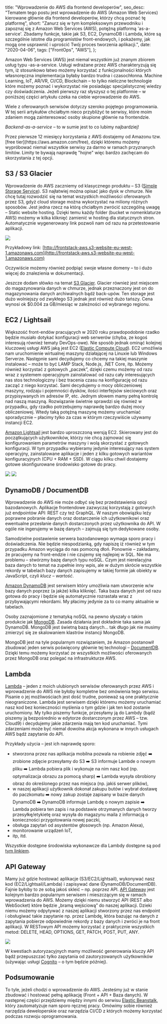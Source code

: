 
  title: "Wprowadzenie do AWS dla frontend developerów",
  seo_desc:
    "Tematem tego postu jest wprowadzenie do AWS (Amazon Web Services) kierowane głównie dla frontend developerów, którzy chcą poznać tę platformę",
  short:
    "Zanurz się w tym kompleksowym przewodniku i zapoznaj się z Amazon Web Services (AWS), potężną platformą 'as-a-service'. Zbadamy funkcje, takie jak S3, EC2, DynamoDB i Lambda, które są szczególnie istotne dla programistów front-endowych, i pokażemy, jak mogą one usprawnić i uprościć Twój proces tworzenia aplikacji.",
  date: "2020-04-06",
  tags: ["FrontOps", "AWS"],
};

Amazon Web Services (AWS) jest niemal wszystkim już znanym zbiorem usług typu -as-a-service. Usługi wdrażane przez AWS charakteryzują się tym, iż stosunkowo łatwo możemy korzystać z funkcjonalności których własnoręczna implementacja byłaby bardzo trudna i czasochłonna. Machine Learning, IoT, AR/VR, CI/CD, Blockchain – to tylko nieliczne technologie które możemy poznać i wykorzystać nie posiadając specjalistycznej wiedzy czy doświadczenia. Jeżeli pierwszy raz słyszysz o tej platformie – w poniższej części artykułu czeka na ciebie wprowadzenie do AWS.

Wiele z oferowanych serwisów dotyczy szeroko pojętego programowania. W tej serii artykułów chciałbym nieco przybliżyć te serwisy, które moim zdaniem mogą zainteresować osoby skupione głównie na frontendzie.

_Backend-as-a-service_ – to w sumie jest to co lubimy najbardziej!

<Info title="Free Tier">
  Przez pierwsze 12 miesięcy korzystania z AWS dostajemy od Amazonu tzw. [free
  tier](https://aws.amazon.com/free), dzięki któremu możemy wypróbować niemal
  wszystkie serwisy za darmo w ramach przyznanych limitów. Limity te bywają
  naprawdę "hojne" więc bardzo zachęcam do skorzystania z tej opcji.
</Info>

## S3 / S3 Glacier

Wprowadzenie do AWS zaczniemy od klasycznego produktu – S3 ([Simple Storage Service](https://aws.amazon.com/s3/)). S3 najłatwiej można opisać jako dysk w chmurze. Nie chcę tutaj rozwodzić się na temat wszystkich możliwości oferowanych przez S3, gdyż cloud storage można wykorzystać na miliony różnych sposobów. Jest jedna rzecz na którą chciałbym zwrócić szczególną uwagę – Static website hosting. Dzięki temu każdy folder (bucket w nomenklaturze AWS) możemy w kilka kliknięć zamienić w hosting dla statycznych stron. Automatycznie wygenerowany link pozwoli nam od razu na przetestowanie aplikacji.

<img src="/blog/wprowadzenie-do-aws/s3.webp" />

Przykładowy link: [http://frontstack-aws.s3-website-eu-west-1.amazonaws.com](http://frontstack-aws.s3-website-eu-west-1.amazonaws.com)

Oczywiście możemy również podpiąć swoje własne domeny – to i dużo więcej do znalezienia w dokumentacji.

Jeszcze dodam słówko na temat [S3 Glacier](https://aws.amazon.com/s3/storage-classes/glacier/). Glacier również jest miejscem do magazynowania danych w chmurze, jednak przeznaczony jest on do magazynowania danych archiwalnych bądź back-upów. Ten storage jest dużo wolniejszy od zwykłego S3 jednak jest również dużo tańszy. Cena wynosi ok $0.004 za GB/miesiąc w zależności od wybranego regionu.

## EC2 / Lightsail

Większość front-endów pracujących w 2020 roku prawdopodobnie rzadko będzie musiało dotykać konfiguracji web serwerów (chyba, ze kogoś interesują również tematy DevOps-owe). Nie sposób jednak ominąć kolejnej kluczowej usługi AWS jaką jest EC2 ([Elastic Compute Cloud](https://aws.amazon.com/ec2/)). EC2 umożliwia nam uruchomienie wirtualnej maszyny działającej na Linuxie lub Windows Serverze. Następnie sami decydujemy co chcemy na takiej maszynie instalować – może to być LAMP Stack, Node.js, .NET Core, itp. Możemy również korzystać z gotowych „paczek”, dzięki czemu możemy od razu wraz z systemem operacyjnym zainstalować od razu cały interesujących nas stos technologiczny i bez tracenia czasu na konfigurację od razu zacząć z niego korzystać. Sami decydujemy o mocy obliczeniowej maszyny, rodzaju i pojemności dysków, ilości interfejsów sieciowych oraz przypisywanych im adresów IP, etc. Jednym słowem mamy pełną kontrolę nad naszą maszyną. Rozwiązanie świetnie sprawdzi się również w przypadku, gdy rzadko potrzebujemy naprawdę bardzo dużej mocy obliczeniowej. Wtedy taką potężną maszynę możemy uruchamiać sporadycznie – płacimy tylko za czas w którym rzeczywiście używamy instancji EC2.

[Amazon Lightsail](https://aws.amazon.com/lightsail/) jest bardzo uproszczoną wersją EC2. Skierowany jest do początkujących użytkowników, którzy nie chcą zajmować się konfigurowaniem parametrów maszyny i wolą skorzystać z gotowych konfiguracji. W tym przypadku wybieramy jedynie interesujący nas system operacyjny, zainstalowane aplikacje i jeden z kilku gotowych wariantów konfiguracyjnych (CPU + RAM + SSD). W ciągu kilku chwil dostajemy gotowe skonfigurowane środowisko gotowe do pracy.

<img src="/blog/wprowadzenie-do-aws/lightsail1.webp" />
<img src="/blog/wprowadzenie-do-aws/lightsail2.webp" />

## DynamoDB / DocumentDB

Wprowadzenie do AWS nie może odbyć się bez przedstawienia opcji bazodanowych. Aplikacje frontendowe zazwyczaj korzystają z gotowych już endpointów API: REST czy też GraphQL. W naszym obowiązku leży poprawne pobranie danych oraz dostarczenie ich użytkownikowi oraz ewentualne przesłanie danych dostarczonych przez użytkownika do API. W ogóle nie ingerujemy w bazę danych – zajmują się tym dedykowane osoby.

Samodzielne postawienie serwera bazodanowego wymaga sporo pracy i doświadczenia. Nie będzie niespodzianką, gdy napiszę iż również w tym przypadku Amazon wyciąga do nas pomocną dłoń. Ponownie – zakładamy, że pracujemy na front-endzie i nie czujemy się najlepiej w SQL. Nie ma problemu – stwórzmy bazę danych typu noSQL. Czym jest nierelacyjna baza danych to temat na zupełnie inny wpis, ale w dużym skrócie wszystkie rekordy w tabelach bazy danych zapisujemy w takiej formie jak obiekty w JavaScript, czyli _klucz – wartość_.

[Amazon DynamoDB](https://aws.amazon.com/dynamodb/) jest serwisem który umożliwia nam utworzenie w/w bazy danych poprzez (a jakże) kilka kliknięć. Taka baza danych jest od razu gotowa do pracy i będzie się automatycznie rozrastała wraz z przybywającymi rekordami. My płacimy jedynie za to co mamy aktualnie w tabelach.

Osoby zaznajomione z tematyką noSQL na pewno słyszały o takim produkcie jak [MongoDB](https://www.mongodb.com/). Zasada działania jest dokładnie taka sama jak DynamoDB. MongoDB jest świetną bazą danych… tak długo jak nie musimy zmierzyć się ze skalowaniem klastrów instancji MongoDB.

MongoDB jest na tyle popularnym rozwiązaniem, że Amazon postanowił zbudować jeden serwis poświęcony głównie tej technologi – [DocumentDB](https://aws.amazon.com/documentdb/). Dzięki temu możemy korzystać ze wszystkich możliwości oferowanych przez MongoDB oraz polegać na infrastrukturze AWS.

## Lambda

[Lambda](https://aws.amazon.com/lambda/) – jeden z moich ulubionych serwisów oferowanych przez AWS i wprowadzenie do AWS nie byłoby kompletne bez omówienia tego serwisu. Pisanie o jej możliwościach jest dość trudne, ponieważ są one praktycznie nieograniczone. Lambda jest serwisem dzięki któremu możemy uruchamiać nasz kod bez konieczności myślenia o tym gdzie i jak ten kod zostanie uruchomiony. My tylko piszemy funkcje, przesyłamy ją do Lambdy (bądź piszemy ją bezpośrednio w edytorze dostarczonym przez AWS – tzw. Cloud9) i decydujemy jakie zdarzenia mają ten kod uruchamiać. Tymi zdarzeniami może być niemal dowolna akcja wykonana w innych usługach AWS bądź zapytanie do API.

Przykłady użycia – jest ich naprawdę sporo:

- stworzona przez nas aplikacja mobilna pozwala na robienie zdjęć ➡️ zrobione zdjęcie przesyłamy do S3 ➡️ S3 informuje Lambde o nowym pliku ➡️ Lambda pobiera plik i wykonuje na nim nasz kod (np. optymalizacja obrazu za pomocą sharp) ➡️ Lambda wysyła obrobiony obraz do określonego przez nas miejsca (np. jakiś serwer plików),
- w naszej aplikacji użytkownik dokonał zakupu butów i wybrał dostawę do paczkomatu ➡️ nowy zakup zostaje zapisany w bazie danych DynamoDB ➡️ DynamoDB informuje Lambdę o nowym zapisie ➡️ Lambda pobiera ten zapis i na podstawie otrzymanych danych tworzy przesyłkę/etykietę oraz wysyła do magazynu maila z informacją o konieczności przygotowania nowej paczki,
- obsługa zapytań od asystentów głosowych (np. Amazon Alexa),
- monitorowanie urządzeń IoT,
- itp, itd.

Wszystkie dostępne środowiska wykonawcze dla Lambdy dostępne są pod [tym linkiem](https://docs.aws.amazon.com/lambda/latest/dg/lambda-runtimes.html).

## API Gateway

Mamy już gdzie hostować aplikacje (S3/EC2/Lightsail), wykonywać nasz kod (EC2/Lightsail/Lambda) i zapisywać dane (DynamoDB/DocumentDB). Fajnie byłoby to ze sobą jakoś skleić – np. poprzez API. [API Gateway](https://aws.amazon.com/api-gateway/) jest kolejnym bardzo popularnym serwisem i mieszczącym się w ramach wprowadzenia do AWS. Możemy dzięki niemu stworzyć API (REST albo WebSocket) które będzie „bramą wejściową” do naszej aplikacji. Dzieki niemu możemy odpytywać z naszej aplikacji stworzony przez nas endpoint i obsługiwać takie zapytanie np. przez Lambdę, która bazując na danych z zapytania pobierze odpowiednie rekordy z bazy danych i zwróci je na front aplikacji. W RESTowym API możemy korzystać z praktycznie wszystkich metod: DELETE, HEAD, OPTIONS, GET, PATCH, POST, PUT, ANY.

<img src="/blog/wprowadzenie-do-aws/api.webp" />

W kwestiach autoryzacyjnych mamy możliwość generowania kluczy API bądź przepuszczać tylko zapytania od zautoryzowanych użytkowników (używając usługi [Cognito](https://aws.amazon.com/cognito/) – o tym będzie później).

## Podsumowanie

To tyle, jeżeli chodzi o wprowadzenie do AWS. Jesteśmy już w stanie zbudować i hostować pełną aplikację (Front + API + Baza danych). W następnej części przejdziemy między innymi do serwisu [Elastic Beanstalk](https://aws.amazon.com/elasticbeanstalk/), który zautomatyzuje nam sporo ręcznej pracy. Omówimy sobie również narzędzia deweloperskie oraz narzędzia CI/CD z których możemy korzystać podczas rozwoju oprogramowania.
